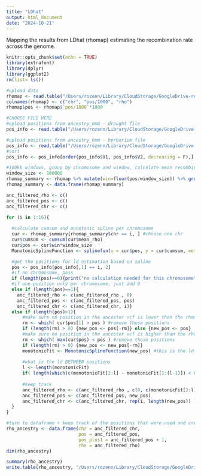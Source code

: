 ```yaml
---
title: "LDhat"
output: html_document
date: "2024-10-21"
---
```


Mapping the results from LDhat (rhomap) estimating the recombination rate across the genome. 

```r
knitr::opts_chunk$set(echo = TRUE)
library(extrafont)
library(dplyr)
library(ggplot2)
rm(list= ls())

#upload data
rhomap <- read.table("/Users/rozenn/Library/CloudStorage/GoogleDrive-rozennpineau@uchicago.edu/My Drive/Work/9.Science/1.DroughtProject/1.analyses/data/8.ancestry_hmm/0.prep/rhomap.txt", sep = "\t", header = F) 
colnames(rhomap) <- c("chr", "pos/1000", "rho")
rhomap$pos <- rhomap$`pos/1000`*1000

#CHOOSE FILE HERE
#upload positions from ancestry_hmm - drought file
pos_info <- read.table("/Users/rozenn/Library/CloudStorage/GoogleDrive-rozennpineau@uchicago.edu/My Drive/Work/9.Science/1.DroughtProject/1.analyses/data/8.ancestry_hmm/0.prep/drought_q75_common.bed", sep = "\t", header = F )

#upload positions from ancestry_hmm - herbarium file
pos_info <- read.table("/Users/rozenn/Library/CloudStorage/GoogleDrive-rozennpineau@uchicago.edu/My Drive/Work/9.Science/1.DroughtProject/1.analyses/data/8.ancestry_hmm/0.prep_herbarium/herb_893FDR_non_clumped_sorted_POSfixed_FORMATfixed_IDfixed_clean_100kb.bed", sep = "\t", header = F )
#sort
pos_info <- pos_info[order(pos_info$V1, pos_info$V2, decreasing = F),]

#100kb windows, group by chromosome and window, calculate mean recombination rate
window_size <- 100000
rhomap_summary <- rhomap %>% mutate(win=floor(pos/window_size)) %>% group_by(chr,win) %>% summarise(mean_rho=mean(rho)) 
rhomap_summary <- data.frame(rhomap_summary)


```



```r
anc_filtered_rho <- c()
anc_filtered_pos <- c()
anc_filtered_chr <- c()

for (i in 1:16){
  
  #calculate cumsum and monotonic spline per chromosome
  cur <- rhomap_summary[rhomap_summary$chr == i, ] #choose one chr
  cur$cumsum <- cumsum(cur$mean_rho)
  cur$pos <- cur$win*window_size
  MonotonicSplineFunction <- splinefun(x = cur$pos, y = cur$cumsum, method = "hyman")

  #get the positions for ld estimation based on spline
  pos <- pos_info[pos_info[,1] == i, 2]
  #if no chromosome, pass
  if (length(pos)==0){print("no calculation needed for this chromosome")} #go to next chromosome
  #if one position only per chromosome, just add 0
  else if (length(pos)==1){
    anc_filtered_rho <- c(anc_filtered_rho , 0)
    anc_filtered_pos <- c(anc_filtered_pos, pos)
    anc_filtered_chr <- c(anc_filtered_chr, i)}
  else if (length(pos)>1){
      #make sure no position in the ancestor vcf is lower than the rhomap positions
      rm <- which( cur$pos[1] > pos ) #remove those positions
      if (length(rm) > 0) {new_pos <- pos[-rm]} else {new_pos <- pos}
      #make sure no position in the ancestor vcf is higher than the rhomap positions
      rm <- which( max(cur$pos) < pos ) #remove those positions
      if (length(rm) > 0) {new_pos <- new_pos[-rm]}
      monotonicFit <- MonotonicSplineFunction(new_pos) #this is the ld for each position, increasing
    
      #what is the ld BETWEEN positions
      l <- length(monotonicFit)
      if( length(which(c(monotonicFit[2:l] - monotonicFit[1:(l-1)]) < 0) >=1 ) ) {print("Problem") ; break} #check for troubles
      
      #keep track 
      anc_filtered_rho <- c(anc_filtered_rho , c(0, c(monotonicFit[2:l] - monotonicFit[1:(l-1)])) )# start at zero
      anc_filtered_pos <- c(anc_filtered_pos, new_pos)
      anc_filtered_chr <- c(anc_filtered_chr, rep(i, length(new_pos)) )
  }
}

#turn to dataframe + keep track of the positions that were used and create a new bed that will be used to update the vcfs
rho_ancestry <- data.frame(chr = anc_filtered_chr, 
                           pos = anc_filtered_pos,
                           pos_plus1 = anc_filtered_pos + 1,
                           rho = anc_filtered_rho)
dim(rho_ancestry)

summary(rho_ancestry)
write.table(rho_ancestry, "/Users/rozenn/Library/CloudStorage/GoogleDrive-rozennpineau@uchicago.edu/My Drive/Work/9.Science/1.DroughtProject/1.analyses/data/8.ancestry_hmm/0.prep_herbarium/herb_86clumped.ld", sep = "\t", col.names = T, row.names = F)

```



